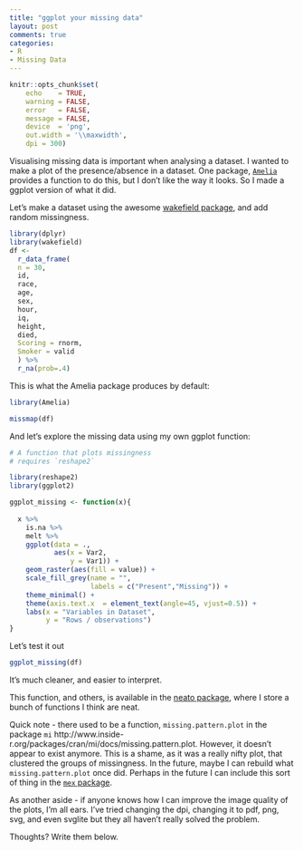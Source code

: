 ```yaml
---
title: "ggplot your missing data"
layout: post
comments: true
categories:
- R
- Missing Data
---
```


```r

knitr::opts_chunk$set(
    echo    = TRUE,
    warning = FALSE,
    error   = FALSE,
    message = FALSE,
    device  = 'png',
    out.width = '\\maxwidth',
    dpi = 300)

```


Visualising missing data is important when analysing a dataset. I wanted to make a plot of the presence/absence in a dataset. One package, [`Amelia`](https://cran.r-project.org/web/packages/Amelia/index.html) provides a function to do this, but I don't like the way it looks. So I made a ggplot version of what it did.

Let's make a dataset using the awesome [wakefield package](https://github.com/trinker/wakefield), and add random missingness.

```r
library(dplyr)
library(wakefield)
df <- 
  r_data_frame(
  n = 30,
  id,
  race,
  age,
  sex,
  hour,
  iq,
  height,
  died,
  Scoring = rnorm,
  Smoker = valid
  ) %>%
  r_na(prob=.4)

```

This is what the Amelia package produces by default:

```r

library(Amelia)

missmap(df)

```

And let's explore the missing data using my own ggplot function:

```r
# A function that plots missingness
# requires `reshape2`

library(reshape2)
library(ggplot2)

ggplot_missing <- function(x){
  
  x %>% 
    is.na %>%
    melt %>%
    ggplot(data = .,
           aes(x = Var2,
               y = Var1)) +
    geom_raster(aes(fill = value)) +
    scale_fill_grey(name = "",
                    labels = c("Present","Missing")) +
    theme_minimal() + 
    theme(axis.text.x  = element_text(angle=45, vjust=0.5)) + 
    labs(x = "Variables in Dataset",
         y = "Rows / observations")
}

```

Let's test it out 

```r
ggplot_missing(df)
```

It's much cleaner, and easier to interpret.

This function, and others, is available in the [neato package](https://github.com/tierneyn/neato), where I store a bunch of functions I think are neat.

Quick note - there used to be a function, `missing.pattern.plot` in the package `mi` http://www.inside-r.org/packages/cran/mi/docs/missing.pattern.plot. However, it doesn't appear to exist anymore. This is a shame, as it was a really nifty plot, that clustered the groups of missingness. In the future, maybe I can rebuild what `missing.pattern.plot` once did. Perhaps in the future I can include this sort of thing in the [`mex` package](https://github.com/tierneyn/mex).

As another aside - if anyone knows how I can improve the image quality of the plots, I'm all ears. I've tried changing the dpi, changing it to pdf, png, svg, and even svglite but they all haven't really solved the problem.

Thoughts? Write them below.